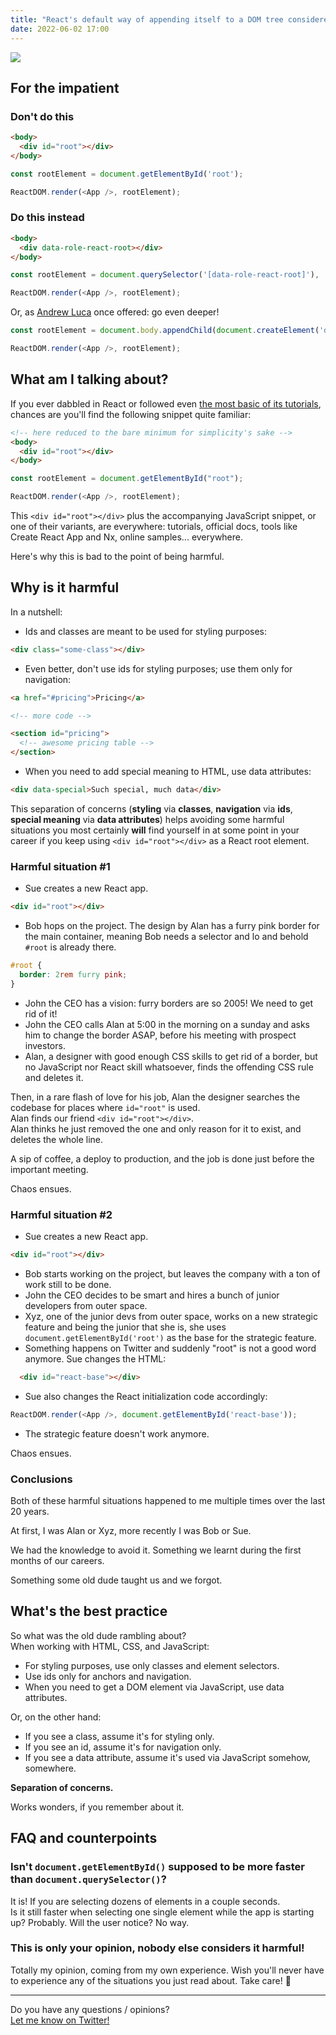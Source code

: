 ```yaml
---
title: "React's default way of appending itself to a DOM tree considered harmful"
date: 2022-06-02 17:00
---
```



<UiFigureWithCaption caption='Photo by
    <a href="https://unsplash.com/@jentheodore?utm_source=unsplash&utm_medium=referral&utm_content=creditCopyText">Jen Theodore</a> on 
    <a href="https://unsplash.com/s/photos/beware?utm_source=unsplash&utm_medium=referral&utm_content=creditCopyText">
      Unsplash
    </a>
    .
'>

![](../assets/images/posts/2022-06-02-react-dom-harmful/jen-theodore-KDu-62mZGcA-unsplash.jpg)

</UiFigureWithCaption>

## For the impatient

### Don't do this

```html
<body>
  <div id="root"></div>
</body>
```

```js
const rootElement = document.getElementById('root');

ReactDOM.render(<App />, rootElement);
```

### Do this instead

```html
<body>
  <div data-role-react-root></div>
</body>
```

```js
const rootElement = document.querySelector('[data-role-react-root]'),

ReactDOM.render(<App />, rootElement);
```

Or, as [Andrew Luca](https://twitter.com/iamandrewluca) once offered: go even deeper!

```js
const rootElement = document.body.appendChild(document.createElement('div'));

ReactDOM.render(<App />, rootElement);
```

## What am I talking about?

If you ever dabbled in React or followed even [the most basic of its tutorials](https://reactjs.org/docs/add-react-to-a-website.html#add-react-in-one-minute), chances are you'll find the following snippet quite familiar:

```html
<!-- here reduced to the bare minimum for simplicity's sake -->
<body>
  <div id="root"></div>
</body>
```

```js
const rootElement = document.getElementById("root");

ReactDOM.render(<App />, rootElement);
```

This `<div id="root"></div>` plus the accompanying JavaScript snippet, or one of their variants, are everywhere: tutorials, official docs, tools like Create React App and Nx, online samples... everywhere.

Here's why this is bad to the point of being harmful.

## Why is it harmful

In a nutshell:

- Ids and classes are meant to be used for styling purposes:  
```HTML
<div class="some-class"></div>
```
- Even better, don't use ids for styling purposes; use them only for navigation:  
```HTML
<a href="#pricing">Pricing</a>

<!-- more code -->

<section id="pricing">
  <!-- awesome pricing table -->
</section>
```
- When you need to add special meaning to HTML, use data attributes:  
```HTML
<div data-special>Such special, much data</div>
```

This separation of concerns (**styling** via **classes**, **navigation** via **ids**, **special meaning** via **data attributes**) helps avoiding some harmful situations you most certainly **will** find yourself in at some point in your career if you keep using `<div id="root"></div>` as a React root element.

### Harmful situation #1

- Sue creates a new React app.  
```html
<div id="root"></div>
```
- Bob hops on the project. The design by Alan has a furry pink border for the main container, meaning Bob needs a selector and lo and behold `#root` is already there.  
```css
#root {
  border: 2rem furry pink;
}
```
- John the CEO has a vision: furry borders are so 2005! We need to get rid of it!
- John the CEO calls Alan at 5:00 in the morning on a sunday and asks him to change the border ASAP, before his meeting with prospect investors.
- Alan, a designer with good enough CSS skills to get rid of a border, but no JavaScript nor React skill whatsoever, finds the offending CSS rule and deletes it.

Then, in a rare flash of love for his job, Alan the designer searches the codebase for places where `id="root"` is used.  
Alan finds our friend `<div id="root"></div>`.  
Alan thinks he just removed the one and only reason for it to exist, and deletes the whole line.

A sip of coffee, a deploy to production, and the job is done just before the important meeting.

Chaos ensues.

### Harmful situation #2

- Sue creates a new React app.  
```html
<div id="root"></div>
```
- Bob starts working on the project, but leaves the company with a ton of work still to be done.
- John the CEO decides to be smart and hires a bunch of junior developers from outer space.
- Xyz, one of the junior devs from outer space, works on a new strategic feature and being the junior that she is, she uses `document.getElementById('root')` as the base for the strategic feature.
- Something happens on Twitter and suddenly "root" is not a good word anymore. Sue changes the HTML:  
```html
  <div id="react-base"></div>
```
- Sue also changes the React initialization code accordingly:  
```js
ReactDOM.render(<App />, document.getElementById('react-base'));
```
- The strategic feature doesn't work anymore.

Chaos ensues.

### Conclusions

Both of these harmful situations happened to me multiple times over the last 20 years.

At first, I was Alan or Xyz, more recently I was Bob or Sue.

We had the knowledge to avoid it. Something we learnt during the first months of our careers.

Something some old dude taught us and we forgot.

## What's the best practice

So what was the old dude rambling about?  
When working with HTML, CSS, and JavaScript:

- For styling purposes, use only classes and element selectors.
- Use ids only for anchors and navigation.
- When you need to get a DOM element via JavaScript, use data attributes.

Or, on the other hand:

- If you see a class, assume it's for styling only.
- If you see an id, assume it's for navigation only.
- If you see a data attribute, assume it's used via JavaScript somehow, somewhere.

**Separation of concerns.**

Works wonders, if you remember about it.

## FAQ and counterpoints

### Isn't `document.getElementById()` supposed to be more faster than `document.querySelector()`?

It is! If you are selecting dozens of elements in a couple seconds.  
Is it still faster when selecting one single element while the app is starting up? Probably. Will the user notice? No way.

### This is only your opinion, nobody else considers it harmful!

Totally my opinion, coming from my own experience. Wish you'll never have to experience any of the situations you just read about. Take care! 🤞

----

Do you have any questions / opinions?  
[Let me know on Twitter!](https://twitter.com/intent/tweet?text=So%2C%20about%20https%3A%2F%2Fwww.williamghelfi.com%2Fblog%2F2022-06-02-react-dom-harmful%2F%20by%20%40trumbitta%20...)